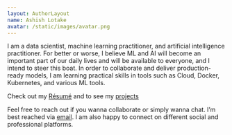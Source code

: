 ```yaml
---
layout: AuthorLayout
name: Ashish Lotake
avatar: /static/images/avatar.png
---
```


I am a data scientist, machine learning practitioner, and artificial intelligence practitioner. For better or worse, I believe ML and AI will become an important part of our daily lives and will be available to everyone, and I intend to steer this boat. In order to collaborate and deliver production-ready models, I am learning practical skills in tools such as Cloud, Docker, Kubernetes, and various ML tools.

Check out my [Résumé](/static/resume.pdf) and to see my [projects](/projects)

Feel free to reach out if you wanna collaborate or simply wanna chat. I’m best reached via [email](mailto:hello@ashihlotake.com). I am also happy to connect on different social and professional platforms.